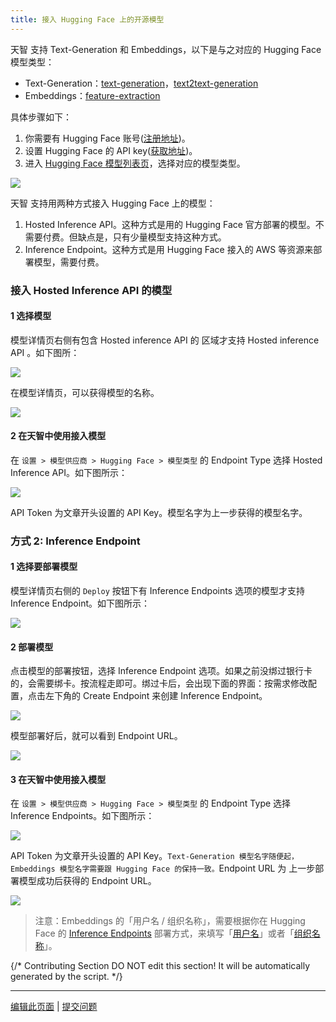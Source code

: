 ```yaml
---
title: 接入 Hugging Face 上的开源模型
---
```



天智 支持 Text-Generation 和 Embeddings，以下是与之对应的 Hugging Face 模型类型：

* Text-Generation：[text-generation](https://huggingface.co/models?pipeline\_tag=text-generation\&sort=trending)，[text2text-generation](https://huggingface.co/models?pipeline\_tag=text2text-generation\&sort=trending)
* Embeddings：[feature-extraction](https://huggingface.co/models?pipeline\_tag=feature-extraction\&sort=trending)

具体步骤如下：

1. 你需要有 Hugging Face 账号([注册地址](https://huggingface.co/join))。
2. 设置 Hugging Face 的 API key([获取地址](https://huggingface.co/settings/tokens))。
3. 进入 [Hugging Face 模型列表页](https://huggingface.co/models)，选择对应的模型类型。

![](https://assets-docs.dify.ai/dify-enterprise-mintlify/zh_CN/development/models-integration/af8a771b1e71152837e0f25b87a4471e.png)

天智 支持用两种方式接入 Hugging Face 上的模型：

1. Hosted Inference API。这种方式是用的 Hugging Face 官方部署的模型。不需要付费。但缺点是，只有少量模型支持这种方式。
2. Inference Endpoint。这种方式是用 Hugging Face 接入的 AWS 等资源来部署模型，需要付费。

### 接入 Hosted Inference API 的模型

#### 1 选择模型

模型详情页右侧有包含 Hosted inference API 的 区域才支持 Hosted inference API 。如下图所：

![](https://assets-docs.dify.ai/dify-enterprise-mintlify/zh_CN/development/models-integration/dc5a5584cef16fe76595058d37043546.png)

在模型详情页，可以获得模型的名称。

![](https://assets-docs.dify.ai/dify-enterprise-mintlify/zh_CN/development/models-integration/248a80fb0dac520e690cb122dbe91324.png)

#### 2 在天智中使用接入模型

在 `设置 > 模型供应商 > Hugging Face > 模型类型` 的 Endpoint Type 选择 Hosted Inference API。如下图所示：

![](https://assets-docs.dify.ai/dify-enterprise-mintlify/zh_CN/development/models-integration/0bb37fe604f12bf766a84538574e36a6.png)

API Token 为文章开头设置的 API Key。模型名字为上一步获得的模型名字。

### 方式 2: Inference Endpoint

#### 1 选择要部署模型

模型详情页右侧的 `Deploy` 按钮下有 Inference Endpoints 选项的模型才支持 Inference Endpoint。如下图所示：

![](https://assets-docs.dify.ai/dify-enterprise-mintlify/zh_CN/development/models-integration/0821340197577ff126440b2558446890.png)

#### 2 部署模型

点击模型的部署按钮，选择 Inference Endpoint 选项。如果之前没绑过银行卡的，会需要绑卡。按流程走即可。绑过卡后，会出现下面的界面：按需求修改配置，点击左下角的 Create Endpoint 来创建 Inference Endpoint。

![](https://assets-docs.dify.ai/dify-enterprise-mintlify/zh_CN/development/models-integration/f7582adc0937dc4f038e462b578d9c17.png)

模型部署好后，就可以看到 Endpoint URL。

![](https://assets-docs.dify.ai/dify-enterprise-mintlify/zh_CN/development/models-integration/30c38995813c0d05c35c42dc0f1d467c.png)

#### 3 在天智中使用接入模型

在 `设置 > 模型供应商 > Hugging Face > 模型类型` 的 Endpoint Type 选择 Inference Endpoints。如下图所示：

![](https://assets-docs.dify.ai/dify-enterprise-mintlify/zh_CN/development/models-integration/ca2b2f7d98954ba92753d04440543caa.png)

API Token 为文章开头设置的 API Key。`Text-Generation 模型名字随便起，Embeddings 模型名字需要跟 Hugging Face 的保持一致。`Endpoint URL 为 上一步部署模型成功后获得的 Endpoint URL。

![](https://assets-docs.dify.ai/dify-enterprise-mintlify/zh_CN/development/models-integration/6a8908cace5b287070577bf555d69b0c.png)

> 注意：Embeddings 的「用户名 / 组织名称」，需要根据你在 Hugging Face 的 [Inference Endpoints](https://huggingface.co/docs/inference-endpoints/guides/access) 部署方式，来填写「[用户名](https://huggingface.co/settings/account)」或者「[组织名称](https://ui.endpoints.huggingface.co/)」。

{/*
Contributing Section
DO NOT edit this section!
It will be automatically generated by the script.
*/}

---

[编辑此页面](https://github.com/langgenius/dify-docs/edit/main/zh-hans/development/models-integration/hugging-face.mdx) | [提交问题](https://github.com/langgenius/dify-docs/issues/new?template=docs.yml)

